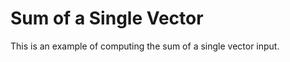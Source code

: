 Sum of a Single Vector
===========================

This is an example of computing the sum of a single vector input.


<WorkedExample />
